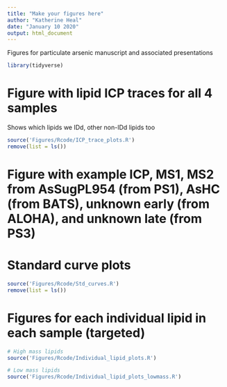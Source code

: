 ```yaml
---
title: "Make your figures here"
author: "Katherine Heal"
date: "January 10 2020"
output: html_document
---
```

Figures for particulate arsenic manuscript and associated presentations

```r
library(tidyverse)
```

# Figure with lipid ICP traces for all 4 samples
Shows which lipids we IDd, other non-IDd lipids too
```r
source('Figures/Rcode/ICP_trace_plots.R')
remove(list = ls())
```

# Figure with example ICP, MS1, MS2 from AsSugPL954 (from PS1), AsHC (from BATS), unknown early (from ALOHA), and unknown late (from PS3)














# Standard curve plots
```r
source('Figures/Rcode/Std_curves.R')
remove(list = ls())
```




# Figures for each individual lipid in each sample (targeted)
```r
# High mass lipids
source('Figures/Rcode/Individual_lipid_plots.R')

# Low mass lipids
source('Figures/Rcode/Individual_lipid_plots_lowmass.R')
```

